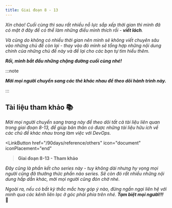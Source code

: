 ```yaml
---
title: Giai đoạn 8 - 13
---
```



_Xin chào! Cuối cùng thì sau rất nhiều nỗ lực sắp xếp thời gian thì mình đã có mặt ở đây để có thể làm 
những điều mình thích rồi - **viết lách**._

_Và cũng do không có nhiều thời gian nên mình sẽ không viết chuyên sâu vào những chủ đề còn lại - thay vào
đó mình sẽ tổng hợp những nội dung chính của những chủ đề này và để lại cho các bạn tự tìm hiểu thêm._

**_Rồi, mình bắt đầu những chặng đường cuối cùng nhé!_**

:::note

**_Mời mọi người chuyển sang các thẻ khác nhau để theo dõi hành trình này._**

:::

<Tabs>
  <TabItem label="S8">
    <Kubernetes/>
  </TabItem>
  <TabItem label="S9">
    <IaC/>
  </TabItem>
  <TabItem label="S10">
    <Config/>
  </TabItem>
  <TabItem label="S11">
    <CiCd/>
  </TabItem>
  <TabItem label="S12">
    <Monitoring/>
  </TabItem>
  <TabItem label="S13">
    <Data/>
  </TabItem>
</Tabs>

## Tài liệu tham khảo 📚

_Mời mọi người chuyển sang trang này để theo dõi tất cả tài liệu liên quan trong giai đoạn 8-13, 
để giúp bản thân có được những tài liệu hữu ích về các chủ đề khác nhau trong làm việc với DevOps._

<LinkButton 
    href="/90days/reference/others"
    icon="document"
    iconPlacement="end"
><b>Giai đoạn 8-13 - Tham khảo</b></LinkButton>

_Đây cũng là phần kết cho series này - tuy không dài nhưng hy vọng mọi người cũng đã thưởng thức phần
nào series. Sẽ còn đó rất nhiều những nội dung hấp dẫn khác, mời mọi người cũng đón chờ nhé._

_Ngoài ra, nếu có bất kỳ thắc mắc hay góp ý nào, đừng ngần ngại liên hệ với mình qua các kênh liên lạc ở
góc phải phía trên nhé. **Tạm biệt mọi người!!!**_ 🚀